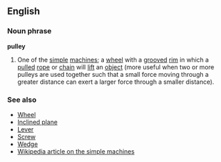==English==
===Noun phrase===
'''pulley'''
# One of the [[simple]] [[machine]]s; a [[wheel]] with a [[groove]]d [[rim]] in which a [[pulled]] [[rope]] or [[chain]] will [[lift]] an [[object]] (more useful when two or more pulleys are used together such that a small force moving through a greater distance can exert a larger force through a smaller distance).
===See also===
* [[Wheel]]
* [[Inclined plane]]
* [[Lever]]
* [[Screw]]
* [[Wedge]]
* [[w:Simple machine|Wikipedia article on the simple machines]]